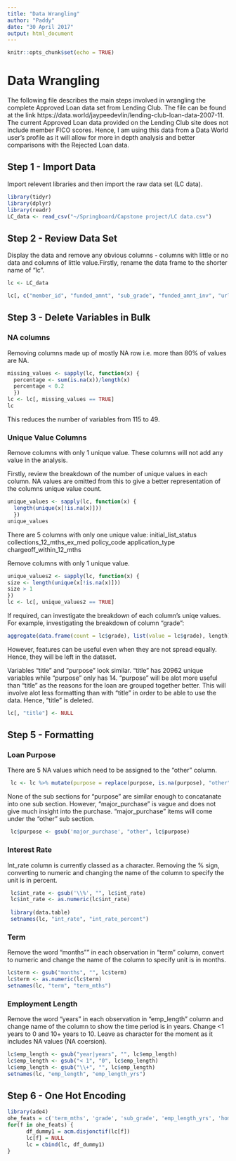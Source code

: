 ---
title: "Data Wrangling"
author: "Paddy"
date: "30 April 2017"
output: html_document
---

```{r setup, include=FALSE}
knitr::opts_chunk$set(echo = TRUE)
```
# Data Wrangling 

The following file describes the main steps involved in wrangling the complete Approved Loan data set from Lending Club. The file can be found at the link https://data.world/jaypeedevlin/lending-club-loan-data-2007-11.
The current Approved Loan data provided on the Lending Club site does not include member FICO scores. Hence, I am using this data from a Data World user's profile as it will allow for more in depth analysis and better comparisons with the Rejected Loan data. 

## Step 1 - Import Data

Import relevent libraries and then import the raw data set (LC data).

```{r}
library(tidyr)
library(dplyr)
library(readr)
LC_data <- read_csv("~/Springboard/Capstone project/LC data.csv")

```
## Step 2 - Review Data Set

Display the data and remove any obvious columns - columns with little or no data and columns of little value.Firstly, rename the data frame to the shorter name of "lc". 

```{r}
lc <- LC_data

lc[, c("member_id", "funded_amnt", "sub_grade", "funded_amnt_inv", "url", "desc", "zip_code", "issue_d", "out_prncp", "out_prncp_inv")] <- NULL

```

## Step 3 - Delete Variables in Bulk

### NA columns
Removing columns made up of mostly NA row i.e. more than 80% of values are NA.

```{r}
missing_values <- sapply(lc, function(x) {
  percentage <- sum(is.na(x))/length(x)
  percentage < 0.2
  })
lc <- lc[, missing_values == TRUE]
lc
```

This reduces the number of variables from 115 to 49.

### Unique Value Columns

Remove columns with only 1 unique value. These columns will not add any value in the analysis.

Firstly, review the breakdown of the number of unique values in each column. NA values are omitted from this to give a better representation of the columns unique value count.

```{r}
unique_values <- sapply(lc, function(x) {
  length(unique(x[!is.na(x)]))
  })
unique_values
```
There are 5 columns with only one unique value:
    initial_list_status
    collections_12_mths_ex_med
    policy_code
    application_type
    chargeoff_within_12_mths
    
Remove columns with only 1 unique value.


```{r}
unique_values2 <- sapply(lc, function(x) {
size <- length(unique(x[!is.na(x)]))
size > 1
})
lc <- lc[, unique_values2 == TRUE]
```
If required, can investigate the breakdown of each column's uniqe values. For example, investigating the breakdown of column "grade":

```{r}
aggregate(data.frame(count = lc$grade), list(value = lc$grade), length)
```
However, features can be useful even when they are not spread equally. Hence, they will be left in the dataset. 

Variables "title" and "purpose" look similar. "title" has 20962 unique variables while "purpose" only has 14. "purpose" will be alot more useful than "title" as the reasons for the loan are grouped together better. This will involve alot less formatting than with "title" in order to be able to use the data. Hence, "title" is deleted.

```{r}
lc[, "title"] <- NULL
```

## Step 5 - Formatting

### Loan Purpose
There are 5 NA values which need to be assigned to the "other" column. 
```{r}
 lc <- lc %>% mutate(purpose = replace(purpose, is.na(purpose), "other"))
```

None of the sub sections for "purpose" are similar enough to concatanate into one sub section. However, "major_purchase" is vague and does not give much insight into the purchase. "major_purchase" items will come under the "other" sub section. 

```{r}
 lc$purpose <- gsub('major_purchase', "other", lc$purpose)
```
### Interest Rate
Int_rate column is currently classed as a character. Removing the % sign, converting to numeric and changing the name of the column to specify the unit is in percent.

```{r}
 lc$int_rate <- gsub('\\%', "", lc$int_rate)
 lc$int_rate <- as.numeric(lc$int_rate)
 
 library(data.table)
 setnames(lc, "int_rate", "int_rate_percent")

```

### Term
Remove the word "months"" in each observation in "term" column, convert to numeric and change the name of the column to specify unit is in months. 

```{r}
lc$term <- gsub("months", "", lc$term)
lc$term <- as.numeric(lc$term)
setnames(lc, "term", "term_mths")
```

### Employment Length
Remove the word "years" in each observation in "emp_length" column and change name of the column to show the time period is in years. Change <1 years to 0 and 10+ years to 10. Leave as character for the moment as it includes NA values (NA coersion).  

```{r}
lc$emp_length <- gsub("year|years", "", lc$emp_length)
lc$emp_length <- gsub("< 1", "0", lc$emp_length)
lc$emp_length <- gsub("\\+", "", lc$emp_length)
setnames(lc, "emp_length", "emp_length_yrs")
```

## Step 6 - One Hot Encoding

 
```{r}
library(ade4)
ohe_feats = c('term_mths', 'grade', 'sub_grade', 'emp_length_yrs', 'home_ownership', 'loan_status', 'delinq_2yrs', 'inq_last_6mths', 'pub_rec', 'policy_code', 'application_type', 'pub_rec_bankruptcies')
for(f in ohe_feats) {
      df_dummy1 = acm.disjonctif(lc[f])
      lc[f] = NULL
      lc = cbind(lc, df_dummy1)
}
```


